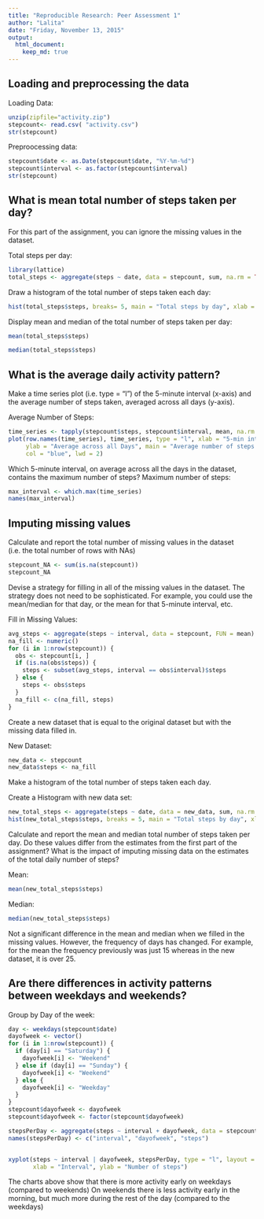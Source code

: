 ```yaml
---
title: "Reproducible Research: Peer Assessment 1"
author: "Lalita"
date: "Friday, November 13, 2015"
output: 
  html_document:
    keep_md: true
---
```



## Loading and preprocessing the data
Loading Data:

```r
unzip(zipfile="activity.zip")
stepcount<- read.csv( "activity.csv")
str(stepcount)
```

Preproocessing data:

```r
stepcount$date <- as.Date(stepcount$date, "%Y-%m-%d")
stepcount$interval <- as.factor(stepcount$interval)
str(stepcount)
```

## What is mean total number of steps taken per day?
For this part of the assignment, you can ignore the missing values in the dataset.

Total steps per day:

```r
  
library(lattice)
total_steps <- aggregate(steps ~ date, data = stepcount, sum, na.rm = TRUE)

```

Draw a histogram of the total number of steps taken each day:

```r
hist(total_steps$steps, breaks= 5, main = "Total steps by day", xlab = "total steps in a day", col = "red")
```

Display mean and median of the total number of steps taken per day:

```r
mean(total_steps$steps)
```
```r
median(total_steps$steps)
```


## What is the average daily activity pattern?

Make a time series plot (i.e. type = "l") of the 5-minute interval (x-axis) and the average number of steps taken, averaged across all days (y-axis).

Average Number of Steps:

```r
time_series <- tapply(stepcount$steps, stepcount$interval, mean, na.rm = TRUE)
plot(row.names(time_series), time_series, type = "l", xlab = "5-min interval", 
     ylab = "Average across all Days", main = "Average number of steps taken", 
     col = "blue", lwd = 2)
```

Which 5-minute interval, on average across all the days in the dataset, contains the maximum number of steps?
Maximum number of steps:
```r
max_interval <- which.max(time_series)
names(max_interval)
```

## Imputing missing values

Calculate and report the total number of missing values in the dataset (i.e. the total number of rows with NAs)

```r
stepcount_NA <- sum(is.na(stepcount))
stepcount_NA
```

Devise a strategy for filling in all of the missing values in the dataset. The strategy does not need to be sophisticated. For example, you could use the mean/median for that day, or the mean for that 5-minute interval, etc.

Fill in Missing Values:

```r
avg_steps <- aggregate(steps ~ interval, data = stepcount, FUN = mean)
na_fill <- numeric()
for (i in 1:nrow(stepcount)) {
  obs <- stepcount[i, ]
  if (is.na(obs$steps)) {
    steps <- subset(avg_steps, interval == obs$interval)$steps
  } else {
    steps <- obs$steps
  }
  na_fill <- c(na_fill, steps)
}
```

Create a new dataset that is equal to the original dataset but with the missing data filled in.

New Dataset:

```r
new_data <- stepcount
new_data$steps <- na_fill
```

Make a histogram of the total number of steps taken each day.

Create a Histogram with new data set:

```r
new_total_steps <- aggregate(steps ~ date, data = new_data, sum, na.rm = TRUE)
hist(new_total_steps$steps, breaks = 5, main = "Total steps by day", xlab = "steps per day", col = "blue")  
```

Calculate and report the mean and median total number of steps taken per day. Do these values differ from the estimates from the first part of the assignment? What is the impact of imputing missing data on the estimates of the total daily number of steps?

Mean:

```r
mean(new_total_steps$steps)
```

Median:

```r
median(new_total_steps$steps)
```
Not a significant difference in the mean and median when we filled in the missing values. However, the frequency of days has changed. For example, for the mean the frequency previously was just 15 whereas in the new dataset, it is over 25.

## Are there differences in activity patterns between weekdays and weekends?

Group by Day of the week:

```r
day <- weekdays(stepcount$date)
dayofweek <- vector()
for (i in 1:nrow(stepcount)) {
  if (day[i] == "Saturday") {
    dayofweek[i] <- "Weekend"
  } else if (day[i] == "Sunday") {
    dayofweek[i] <- "Weekend"
  } else {
    dayofweek[i] <- "Weekday"
  }
}
stepcount$dayofweek <- dayofweek
stepcount$dayofweek <- factor(stepcount$dayofweek)

stepsPerDay <- aggregate(steps ~ interval + dayofweek, data = stepcount, mean)
names(stepsPerDay) <- c("interval", "dayofweek", "steps")


xyplot(steps ~ interval | dayofweek, stepsPerDay, type = "l", layout = c(1, 2), 
       xlab = "Interval", ylab = "Number of steps")     

```

The charts above show that there is more activity early on weekdays (compared to weekends)
On weekends there is less activity early in the morning, but much more during the rest of the day (compared to the weekdays)
